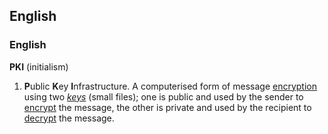 ==English==
===English===
'''PKI''' (initialism)
# '''P'''ublic '''K'''ey '''I'''nfrastructure.  A computerised form of message [[encryption]] using two ''[[key]]s'' (small files); one is public and used by the sender to [[encrypt]] the message, the other is private and used by the recipient to [[decrypt]] the message.